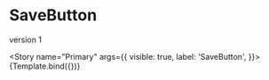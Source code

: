 <!-- SaveButton.stories.mdx -->


<Meta title="MDX/SaveButton" component={SaveButton} />

# SaveButton

version 1



<Story
  name="Primary"
  args={{
    visible: true,
    label: 'SaveButton',
  }}>
  {Template.bind({})}
</Story>
